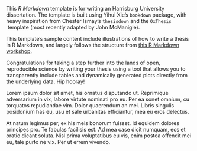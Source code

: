 This *R Markdown* template is for writing an Harrisburg University dissertation.
The template is built using Yihui Xie's `bookdown` package, with heavy inspiration from Chester Ismay's `thesisdown` and the `OxThesis` \LaTeX\ template (most recently adapted by John McManigle).

This template's sample content include illustrations of how to write a thesis in R Markdown, and largely follows the structure from [this R Markdown workshop](https://ulyngs.github.io/rmarkdown-workshop-2019/).

Congratulations for taking a step further into the lands of open, reproducible science by writing your thesis using a tool that allows you to transparently include tables and dynamically generated plots directly from the underlying data.
Hip hooray!

Lorem ipsum dolor sit amet, his ornatus disputando ut.
Reprimique adversarium in vix, labore virtute nominati pro eu.
Per ea sonet omnium, cu torquatos repudiandae vim. Dolor quaerendum an mei.
Libris singulis posidonium has eu, usu et sale urbanitas efficiantur, mea eu eros delectus.

At natum legimus per, ex his meis bonorum fuisset.
Id equidem dolores principes pro.
Te fabulas facilisis est.
Ad mea case dicit numquam, eos et oratio dicant soluta.
Nisl prima voluptatibus eu vis, enim postea offendit mei eu, tale purto ne vix.
Per ut errem vivendo.
